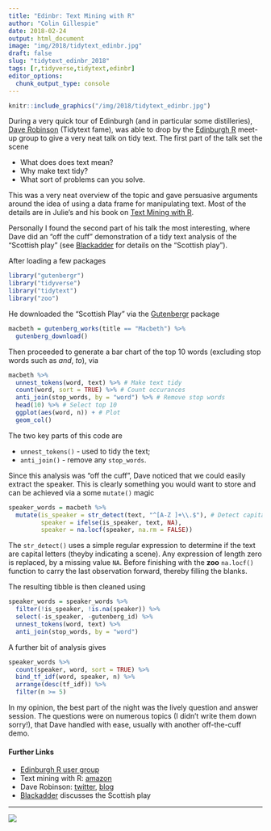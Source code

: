 ```yaml
---
title: "Edinbr: Text Mining with R"
author: "Colin Gillespie"
date: 2018-02-24
output: html_document
image: "img/2018/tidytext_edinbr.jpg"
draft: false
slug: "tidytext_edinbr_2018"
tags: [r,tidyverse,tidytext,edinbr]
editor_options: 
  chunk_output_type: console
---
```


```r
knitr::include_graphics("/img/2018/tidytext_edinbr.jpg")
```

During a very quick tour of Edinburgh (and in particular some distilleries), 
[Dave Robinson](http://www.twitter.com/drob) (Tidytext fame), was able to 
drop by the [Edinburgh R](http://edinbr.org) meet-up group to give a very 
neat talk on tidy text. The first part of the talk set the scene

  * What does does text mean?
  * Why make text tidy?
  * What sort of problems can you solve.

This was a very neat overview of the topic and gave persuasive arguments 
around the idea of using a data frame for manipulating text. Most of the details are in Julie's and his 
book on [Text Mining with R](https://www.tidytextmining.com/).

Personally I found the second part of his talk the most interesting, where
Dave did an "off the cuff" demonstration of a tidy text analysis of the "Scottish play" (see  [Blackadder](https://www.youtube.com/watch?v=h--HR7PWfp0) for details on the "Scottish play").

After loading a few packages

```r
library("gutenbergr")
library("tidyverse")
library("tidytext")
library("zoo")
```

He downloaded the "Scottish Play" via the [Gutenbergr](CRAN) package
```r
macbeth = gutenberg_works(title == "Macbeth") %>%
  gutenberg_download()
```
Then proceeded to generate a bar chart of the top $10$ words (excluding stop words
such as _and_, _to_), via 
```r
macbeth %>%
  unnest_tokens(word, text) %>% # Make text tidy
  count(word, sort = TRUE) %>% # Count occurances
  anti_join(stop_words, by = "word") %>% # Remove stop words
  head(10) %>% # Select top 10
  ggplot(aes(word, n)) + # Plot
  geom_col() 
```

The two key parts of this code are

 * `unnest_tokens()` - used to tidy the text;
 * `anti_join()` - remove any `stop_words`.

Since this analysis was "off the cuff", Dave noticed that
we could easily extract the speaker. This is clearly something you would
want to store and can be achieved via a some `mutate()` magic
```r
speaker_words = macbeth %>%
  mutate(is_speaker = str_detect(text, "^[A-Z ]+\\.$"), # Detect capital letters
         speaker = ifelse(is_speaker, text, NA),
         speaker = na.locf(speaker, na.rm = FALSE))
```
The `str_detect()` uses a simple regular expression to determine if the text are
capital letters (theyby indicating a scene). Any expression of length zero is replaced,
by a missing value `NA`. Before finishing with the __zoo__ `na.locf()` function
to carry the last observation forward, thereby filling the blanks.

The resulting tibble is then cleaned using
```r
speaker_words = speaker_words %>%
  filter(!is_speaker, !is.na(speaker)) %>%
  select(-is_speaker, -gutenberg_id) %>%
  unnest_tokens(word, text) %>%
  anti_join(stop_words, by = "word") 
```
A further bit of analysis gives
```r
speaker_words %>%
  count(speaker, word, sort = TRUE) %>%
  bind_tf_idf(word, speaker, n) %>%
  arrange(desc(tf_idf)) %>%
  filter(n >= 5)
```

In my opinion, the best part of the night was the lively question and answer session. 
The questions were on numerous topics (I didn't write them down sorry!), that 
Dave handled with ease, usually with another off-the-cuff demo.

#### Further Links

  * [Edinburgh R user group](http://edinbr.org/)
  * Text mining with R: [amazon](http://amzn.to/2CDzvYD)
  * Dave Robinson: [twitter](https://twitter.com/drob), [blog](http://varianceexplained.org/about/)
  * [Blackadder](https://www.youtube.com/watch?v=h--HR7PWfp0) discusses the 
  Scottish play
  
---

[![](/img/logos/300_125.jpg)](https://www.jumpingrivers.com/?utm_source=edinbr_macbeth_2018&utm_medium=logo&utm_campaign=blog)
  
  
  



